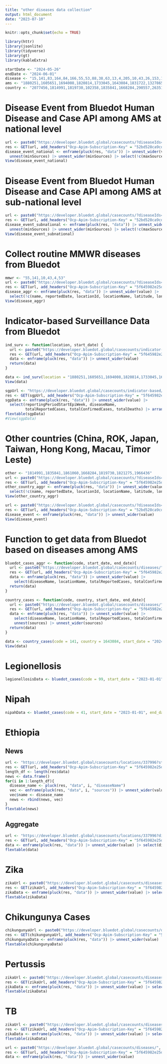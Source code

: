 ```yaml
---
title: "other diseases data collection"
output: html_document
date: "2023-07-10"
---
```


```r
knitr::opts_chunk$set(echo = TRUE)
```

```r
library(httr)
library(jsonlite)
library(tidyverse)
library(gt)
library(kableExtra)
```

```r
startDate <- "2024-05-26"
endDate <- "2024-06-01"
disease <- "15,141,83,164,84,166,55,53,88,38,63,13,4,205,10,43,26,153,156,162,6,110,113,136,212,215,216,224,264,200,41,40,39,37,64,239,47"
ams <- "1880251,1605651,1694008,1820814,1733045,1643084,1831722,1327865,1655842,1562822"
country <- "2077456,1814991,1819730,102358,1835841,1668284,290557,2635167,1861060,1821275,289688,337996,1269750,2750405,2186224,286963,1168579,2017370,1227603,1966436,298795,1210997,2921044,130758,99237,248816,1522867,1282028,934292,1282988,6252001,1512440,290291,6251999,4043988,285570,1559582,2088628,1252634,2623032,2205218,660013,3017382,390903,3175395,798544,953987,2510769,2661886,2658434,2782113,2802361,357994,294640,192950,2029969,3144096,935317,1218197,690791"
```

# Disease Event from Bluedot Human Disease and Case API among AMS at national level
```r
url <- paste0("https://developer.bluedot.global/casecounts/?diseaseIds=", disease, "&subLocationTypes=6&startDate=", startDate, "&endDate=", endDate, "&isAggregated=FALSE&includeSources=TRUE&includeCsv=FALSE&api-version=v1")
res <- GET(url, add_headers("Ocp-Apim-Subscription-Key" = "52bd528ca9cd407394791ca418a7b409", "Cache-Control" = "no-cache")) |> content()
disease_event_national <- enframe(pluck(res, "data")) |> unnest_wider(value) |> filter(countryId %in% c(1880251,1605651,1694008,1820814,1733045,1643084,1831722,1327865,1655842,1562822)) |> 
  unnest(minSources) |> unnest_wider(minSources) |> select(!c(maxSources))
View(disease_event_national)
```

# Disease Event from Bluedot Human Disease and Case API among AMS at sub-national level
```r
url <- paste0("https://developer.bluedot.global/casecounts/?diseaseIds=", disease, "&subLocationTypes=4&startDate=", startDate, "&endDate=", endDate, "&isAggregated=FALSE&includeSources=TRUE&includeCsv=FALSE&api-version=v1")
res <- GET(url, add_headers("Ocp-Apim-Subscription-Key" = "52bd528ca9cd407394791ca418a7b409", "Cache-Control" = "no-cache")) |> content()
disease_event_subnational <- enframe(pluck(res, "data")) |> unnest_wider(value) |> filter(countryId %in% c(1880251,1605651,1694008,1820814,1733045,1643084,1831722,1327865,1655842,1562822)) |> 
  unnest(minSources) |> unnest_wider(minSources) |> select(!c(maxSources))
View(disease_event_subnational)
```

# Collect routine MMWR diseases from Bluedot
```r
mmwr <- "55,141,10,43,4,53"
url <- paste0("https://developer.bluedot.global/casecounts/?diseaseIds=", disease, "&locationIds=", ams, "&startDate=2024-01-01&endDate=", endDate, "&isAggregated=TRUE&includeSources=FALSE&includeCsv=FALSE&api-version=v1")
res <- GET(url, add_headers("Ocp-Apim-Subscription-Key" = "5f645982e25d4a729d7292b890a8ed31", "Cache-Control" = "no-cache")) |> content()
disease_aggr <- enframe(pluck(res, "data")) |> unnest_wider(value) |> 
  select(!c(name, reportedDate, locationId, locationName, latitude, longitude, locationType, minSources, maxSources))
View(disease_aggr)
```

# Indicator-based Surveillance Data from Bluedot
```r
ind_surv <- function(location, start_date) {
  url <- paste0("https://developer.bluedot.global/casecounts/indicator-based/?locationIds=", location, "&startDate=", start_date, "&api-version=v1")
  res <- GET(url, add_headers("Ocp-Apim-Subscription-Key" = "5f645982e25d4a729d7292b890a8ed31", "Cache-Control" = "no-cache")) |> content()
  data <- enframe(pluck(res, "data")) |> unnest_wider(value)
  return(data)
}
```

```r
data <- ind_surv(location = "1880251,1605651,1694008,1820814,1733045,1643084,1831722,1327865,1655842,1562822", start_date = "2024-04-01")
View(data)
```


```r
sgpUrl <- "https://developer.bluedot.global/casecounts/indicator-based/?locationIds=1880251&startDate=2023-12-03&sourceOrgNames=Ministry%20of%20Health%20Singapore&api-version=v1"
res <- GET(sgpUrl, add_headers("Ocp-Apim-Subscription-Key" = "5f645982e25d4a729d7292b890a8ed31", "Cache-Control" = "no-cache")) |> content()
sgpData <- enframe(pluck(res, "data")) |> unnest_wider(value) |> 
  select(reportingPeriodStartEpiWeek, diseaseName, 
         totalReportedCases, totalConfirmedCases, totalDeaths) |> arrange(diseaseName)
flextable(sgpData)
#View(sgpData)
```

# Other countries (China, ROK, Japan, Taiwan, Hong Kong, Macau, Timor Leste)
```r
other <- "1814991,1835841,1861060,1668284,1819730,1821275,1966436"
url <- paste0("https://developer.bluedot.global/casecounts/?diseaseIds=", disease, "&locationIds=", other, "&startDate=", startDate, "&endDate=", endDate, "&isAggregated=true&includeSources=false&includeCsv=false&api-version=v1")
res <- GET(url, add_headers("Ocp-Apim-Subscription-Key" = "5f645982e25d4a729d7292b890a8ed31", "Cache-Control" = "no-cache")) |> content()
other_country_aggr <- enframe(pluck(res, "data")) |> unnest_wider(value) |> 
  select(!c(name, reportedDate, locationId, locationName, latitude, longitude, locationType, minSources, maxSources))
View(other_country_aggr)
```

```r
url <- paste0("https://developer.bluedot.global/casecounts/?diseaseIds=", disease, "&locationIds=", other, "&startDate=", startDate, "&endDate=", endDate, "&isAggregated=false&includeSources=false&includeCsv=false&api-version=v1")
res <- GET(url, add_headers("Ocp-Apim-Subscription-Key" = "52bd528ca9cd407394791ca418a7b409", "Cache-Control" = "no-cache")) |> content()
disease_event <- enframe(pluck(res, "data")) |> unnest_wider(value)
View(disease_event)
```

# Function to get data from Bluedot based on diseases among AMS
```r
bluedot_cases_aggr <- function(code, start_date, end_date){
  url <- paste0("https://developer.bluedot.global/casecounts/diseases/", code, "?locationIds=1880251,1605651,1694008,1820814,1733045,1643084,1831722,1327865,1655842,1562822&startDate=", start_date, "&endDate=", end_date, "&isAggregated=true&api-version=v1")
  res <- GET(url, add_headers("Ocp-Apim-Subscription-Key" = "5f645982e25d4a729d7292b890a8ed31", "Cache-Control" = "no-cache")) |> content()
  data <- enframe(pluck(res, "data")) |> unnest_wider(value) |> 
    select(diseaseName, locationName, totalReportedCases, totalConfirmedCases, totalSuspectedCases, totalDeaths)
  return(data)
}

country_cases <- function(code, country, start_date, end_date){
  url <- paste0("https://developer.bluedot.global/casecounts/diseases/", code, "?locationIds=", country, "&startDate=", start_date, "&endDate=", end_date, "&isAggregated=false&includeSources=true&api-version=v1")
  res <- GET(url, add_headers("Ocp-Apim-Subscription-Key" = "5f645982e25d4a729d7292b890a8ed31", "Cache-Control" = "no-cache")) |> content()
  data <- enframe(pluck(res, "data")) |> unnest_wider(value) |> 
    select(diseaseName, locationName, totalReportedCases, totalConfirmedCases, totalSuspectedCases, totalDeaths, sources) |> 
    unnest(sources) |> unnest_wider(sources)
  return(data)
}
```

```r
data <- country_cases(code = 141, country = 1643084, start_date = "2024-01-01", end_date = "2024-05-11")
View(data)
```

# Legionellosis

```r
legionellosisData <- bluedot_cases(code = 99, start_date = "2023-01-01", end_date = "2023-12-31")
```

# Nipah

```r
nipahData <- bluedot_cases(code = 41, start_date = "2023-01-01", end_date = "2023-12-31")
```

# Ethiopia

## News

```r
url <- "https://developer.bluedot.global/casecounts/locations/337996?startDate=2023-01-01&isAggregated=false&includeSources=true&api-version=v1"
res <- GET(url, add_headers("Ocp-Apim-Subscription-Key" = "5f645982e25d4a729d7292b890a8ed31", "Cache-Control" = "no-cache")) |> content()
length_df <- length(res$data)
news <- data.frame()
for(i in 1:length_df){
  disease_name <- pluck(res, "data", i, "diseaseName")
  vec <- enframe(pluck(res, "data", i, "sources")) |> unnest_wider(value)
  vec$name <- disease_name
  news <- rbind(news, vec)
}
flextable(news)
```

## Aggregate

```r
url <- "https://developer.bluedot.global/casecounts/locations/337996?diseaseIds=&startDate=2023-01-01&isAggregated=true&includeSources=false&api-version=v1"
res <- GET(url, add_headers("Ocp-Apim-Subscription-Key" = "5f645982e25d4a729d7292b890a8ed31", "Cache-Control" = "no-cache")) |> content()
data <- enframe(pluck(res, "data")) |> unnest_wider(value) |> select(diseaseName, countryName, totalReportedCases, totalConfirmedCases, totalSuspectedCases, totalDeaths)
flextable(data)
```

# Zika

```r
zikaUrl <- paste0("https://developer.bluedot.global/casecounts/diseases/88?locationIds=1820814,%201831722,%201643084,%201655842,%201733045,%201327865,%201694008,%201880251,%201605651,%201562822,%201861060,%201835841,%201814991&startDate=2023-09-01&isAggregated=true&api-version=v1")
res <- GET(zikaUrl, add_headers("Ocp-Apim-Subscription-Key" = "5f645982e25d4a729d7292b890a8ed31", "Cache-Control" = "no-cache")) |> content()
zikaData <- enframe(pluck(res, "data")) |> unnest_wider(value) |> select(diseaseName, countryName, totalReportedCases, totalConfirmedCases, totalSuspectedCases, totalDeaths)
flextable(zikaData)
```

# Chikungunya Cases

```r
chikungunyaUrl <- paste0("https://developer.bluedot.global/casecounts/diseases/53?locationIds=1820814,%201831722,%201643084,%201655842,%201733045,%201327865,%201694008,%201880251,%201605651,%201562822,%201861060,%201835841,%201814991&startDate=2023-01-01&endDate=", endDate, "&isAggregated=true&api-version=v1")
res <- GET(chikungunyaUrl, add_headers("Ocp-Apim-Subscription-Key" = "5f645982e25d4a729d7292b890a8ed31", "Cache-Control" = "no-cache")) |> content()
chikungunyaData <- enframe(pluck(res, "data")) |> unnest_wider(value) |> select(diseaseName, countryName, totalReportedCases, totalConfirmedCases, totalSuspectedCases, totalDeaths)
flextable(chikungunyaData)
```

# Pertussis

```r
zikaUrl <- paste0("https://developer.bluedot.global/casecounts/diseases/13?locationIds=1820814,%201831722,%201643084,%201655842,%201733045,%201327865,%201694008,%201880251,%201605651,%201562822,%201861060,%201835841,%201814991&startDate=2023-11-01&isAggregated=true&api-version=v1")
res <- GET(zikaUrl, add_headers("Ocp-Apim-Subscription-Key" = "5f645982e25d4a729d7292b890a8ed31", "Cache-Control" = "no-cache")) |> content()
zikaData <- enframe(pluck(res, "data")) |> unnest_wider(value) |> select(diseaseName, countryName, totalReportedCases, totalConfirmedCases, totalSuspectedCases, totalDeaths)
flextable(zikaData)
```

# TB

```r
zikaUrl <- paste0("https://developer.bluedot.global/casecounts/diseases/7?locationIds=1820814,%201831722,%201643084,%201655842,%201733045,%201327865,%201694008,%201880251,%201605651,%201562822,%201861060,%201835841,%201814991&startDate=2023-11-01&isAggregated=true&api-version=v1")
res <- GET(zikaUrl, add_headers("Ocp-Apim-Subscription-Key" = "5f645982e25d4a729d7292b890a8ed31", "Cache-Control" = "no-cache")) |> content()
zikaData <- enframe(pluck(res, "data")) |> unnest_wider(value) |> select(diseaseName, countryName, totalReportedCases, totalConfirmedCases, totalSuspectedCases, totalDeaths)
flextable(zikaData)
```

```r
url <- paste0("https://developer.bluedot.global/casecounts/diseases/", 88, "?locationIds=1966436&startDate=", startDate, "&endDate=", endDate, "&isAggregated=false&includeSources=false&api-version=v1")
res <- GET(url, add_headers("Ocp-Apim-Subscription-Key" = "5f645982e25d4a729d7292b890a8ed31", "Cache-Control" = "no-cache")) |> content()
data <- enframe(pluck(res, "data")) |> unnest_wider(value)
```

